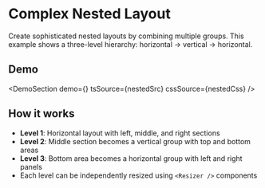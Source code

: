 
# Complex Nested Layout

Create sophisticated nested layouts by combining multiple groups. This example shows a three-level hierarchy: horizontal → vertical → horizontal.

## Demo

<DemoSection demo={<NestedDemo />} tsSource={nestedSrc} cssSource={nestedCss} />

## How it works

- **Level 1**: Horizontal layout with left, middle, and right sections
- **Level 2**: Middle section becomes a vertical group with top and bottom areas
- **Level 3**: Bottom area becomes a horizontal group with left and right panels
- Each level can be independently resized using `<Resizer />` components
